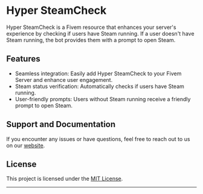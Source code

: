 # Hyper SteamCheck

Hyper SteamCheck is a Fivem resource that enhances your server's experience by checking if users have Steam running. If a user doesn't have Steam running, the bot provides them with a prompt to open Steam.

## Features

- Seamless integration: Easily add Hyper SteamCheck to your Fivem Server and enhance user engagement.
- Steam status verification: Automatically checks if users have Steam running.
- User-friendly prompts: Users without Steam running receive a friendly prompt to open Steam.

## Support and Documentation

If you encounter any issues or have questions, feel free to reach out to us on our [website](https://pribilovic.net).

## License

This project is licensed under the [MIT License](LICENSE).

---
